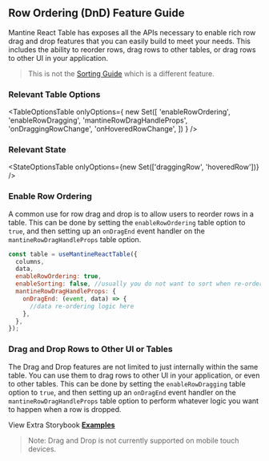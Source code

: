 
<Head>
  <title>Row Ordering/DnD Feature Guide - Mantine React Table Docs</title>
  <meta
    name="description"
    content="How to use and customize the row drag and drop and row ordering features of Mantine React Table"
  />
</Head>

## Row Ordering (DnD) Feature Guide

Mantine React Table has exposes all the APIs necessary to enable rich row drag and drop features that you can easily build to meet your needs. This includes the ability to reorder rows, drag rows to other tables, or drag rows to other UI in your application.

> This is not the [Sorting Guide](/docs/guides/sorting) which is a different feature.

### Relevant Table Options

<TableOptionsTable
  onlyOptions={
    new Set([
      'enableRowOrdering',
      'enableRowDragging',
      'mantineRowDragHandleProps',
      'onDraggingRowChange',
      'onHoveredRowChange',
    ])
  }
/>

### Relevant State

<StateOptionsTable onlyOptions={new Set(['draggingRow', 'hoveredRow'])} />

### Enable Row Ordering

A common use for row drag and drop is to allow users to reorder rows in a table. This can be done by setting the `enableRowOrdering` table option to `true`, and then setting up an `onDragEnd` event handler on the `mantineRowDragHandleProps` table option.

```jsx
const table = useMantineReactTable({
  columns,
  data,
  enableRowOrdering: true,
  enableSorting: false, //usually you do not want to sort when re-ordering
  mantineRowDragHandleProps: {
    onDragEnd: (event, data) => {
      //data re-ordering logic here
    },
  },
});
```

<EnableOrderingExample />

### Drag and Drop Rows to Other UI or Tables

The Drag and Drop features are not limited to just internally within the same table. You can use them to drag rows to other UI in your application, or even to other tables. This can be done by setting the `enableRowDragging` table option to `true`, and then setting up an `onDragEnd` event handler on the `mantineRowDragHandleProps` table option to perform whatever logic you want to happen when a row is dropped.

<EnableDraggingExample />

View Extra Storybook **[Examples](https://www.mantine-react-table.dev/?path=/story/features-row-ordering-examples)**

> Note: Drag and Drop is not currently supported on mobile touch devices.